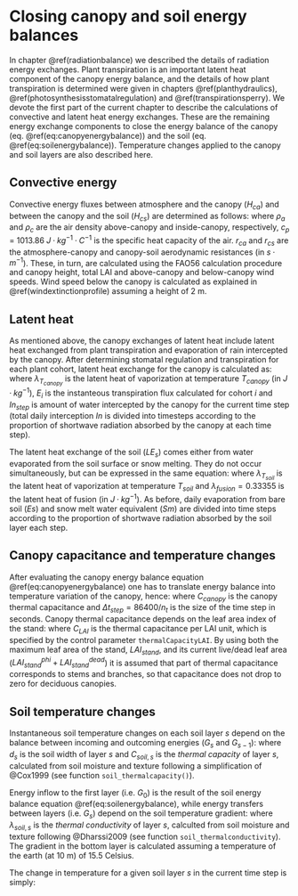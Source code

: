 # Closing canopy and soil energy balances {#closecanopysoilenergybalance}

In chapter \@ref(radiationbalance) we described the details of radiation energy exchanges. Plant transpiration is an important latent heat component of the canopy energy balance, and the details of how plant transpiration is determined were given in chapters \@ref(planthydraulics), \@ref(photosynthesisstomatalregulation) and \@ref(transpirationsperry). We devote the first part of the current chapter to describe the calculations of convective and latent heat energy exchanges. These are the remaining energy exchange components to close the energy balance of the canopy (eq. \@ref(eq:canopyenergybalance)) and the soil (eq. \@ref(eq:soilenergybalance)). Temperature changes applied to the canopy and soil layers are also described here.

## Convective energy

Convective energy fluxes between atmosphere and the canopy ($H_{ca}$) and between the canopy and the soil ($H_{cs}$) are determined as follows:
\begin{eqnarray}
H_{ca} &=& \frac{\rho_{a} \cdot c_p}{r_{ca}}\cdot (T_{can} - T_a) \\
H_{cs} &=& \frac{\rho_{c} \cdot c_p}{r_{cs}}\cdot (T_{can} - T_{soil})
\end{eqnarray}
where $\rho_{a}$ and $\rho_{c}$ are the air density above-canopy and inside-canopy, respectively, $c_{p}$ = 1013.86 $J·kg^{-1}·C^{-1}$ is the specific heat capacity of the air. $r_{ca}$ and $r_{cs}$ are the atmosphere-canopy and canopy-soil aerodynamic resistances (in $s·m^{-1}$). These, in turn, are calculated using the FAO56 calculation procedure and canopy height, total LAI and above-canopy and below-canopy wind speeds. Wind speed below the canopy is calculated as explained in \@ref(windextinctionprofile) assuming a height of 2 m.

## Latent heat
As mentioned above, the canopy exchanges of latent heat include latent heat exchanged from plant transpiration and evaporation of rain intercepted by the canopy. After determining stomatal regulation and transpiration for each plant cohort, latent heat exchange for the canopy is calculated as:
\begin{equation}
LE_{c} = \lambda_{T_{canopy}} \left(In_{step} + \sum_{i}{E_i} \right)
\end{equation}
where $\lambda_{T_{canopy}}$ is the latent heat of vaporization at temperature $T_{canopy}$ (in $J·kg^{-1}$), $E_i$ is the instanteous transpiration flux calculated for cohort $i$ and $In_{step}$ is amount of water intercepted by the canopy for the current time step (total daily interception $In$ is divided into timesteps according to the proportion of shortwave radiation absorbed by the canopy at each time step).

The latent heat exchange of the soil ($LE_s$) comes either from water evaporated from the soil surface or snow melting. They do not occur simultaneously, but can be expressed in the same equation:
\begin{equation}
LE_s = \lambda_{T_{soil}} \cdot Es_{step} + \lambda_{fusion} \cdot Sm_{step}
\end{equation}
where $\lambda_{T_{soil}}$ is the latent heat of vaporization at temperature $T_{soil}$  and $\lambda_{fusion} = 0.33355$ is the latent heat of fusion (in $J·kg^{-1}$). As before, daily evaporation from bare soil ($Es$) and snow melt water equivalent ($Sm$) are divided into time steps according to the proportion of shortwave radiation absorbed by the soil layer each step.

## Canopy capacitance and temperature changes

After evaluating the canopy energy balance equation \@ref(eq:canopyenergybalance) one has to translate energy balance into temperature variation of the canopy, hence:
\begin{equation}
\Delta T_{canopy} =  \Delta t_{step} \cdot \frac{K_{abs,ca} + (L_{abs,ca} - L_{em,c}) + (L_{abs,cs} - L_{em,c}) - LE_{c} - H_{ca} - H_{cs}}{C_{canopy}}
\end{equation}
where $C_{canopy}$ is the canopy thermal capacitance and $\Delta t_{step} = 86400/n_t$ is the size of the time step in seconds. Canopy thermal capacitance depends on the leaf area index of the stand:
\begin{equation}
C_{canopy} = C_{LAI} \cdot \frac{0.8 \cdot LAI_{stand} + 1.2 \cdot (LAI_{stand}^{phi} + \cdot LAI_{stand}^{dead})}{2}
\end{equation}
where $C_{LAI}$ is the thermal capacitance per LAI unit, which is specified by the control parameter `thermalCapacityLAI`. By using both the maximum leaf area of the stand, $LAI_{stand}$, and its current live/dead leaf area ($LAI_{stand}^{phi}+LAI_{stand}^{dead}$) it is assumed that part of thermal capacitance corresponds to stems and branches, so that capacitance does not drop to zero for deciduous canopies.

## Soil temperature changes

Instantaneous soil temperature changes on each soil layer $s$ depend on the balance between incoming and outcoming energies ($G_s$ and $G_{s-1}$):
\begin{equation}
C_{soil,s} \cdot \frac{\delta T_{soil,s}}{\delta t} = \frac{G_s - G_{s-1}}{d_s}
\end{equation}
where $d_s$ is the soil width of layer $s$ and $C_{soil,s}$ is the *thermal capacity* of layer $s$, calculated from soil moisture and texture following a simplification of @Cox1999 (see function `soil_thermalcapacity()`).

Energy inflow to the first layer (i.e. $G_0$) is the result of the soil energy balance equation \@ref(eq:soilenergybalance), while energy transfers between layers (i.e. $G_s$) depend on the soil temperature gradient:
\begin{eqnarray}
G_0 &=&  K_{abs,sa} + L_{abs,sa} - L_{em,s} + L_{abs,sc} + H_{cs} - LE_{s} \\
G_k &=& \lambda_{soil,s} \cdot \frac{\delta T_{soil,s}}{\delta z}
\end{eqnarray}
where $\lambda_{soil,s}$ is the *thermal conductivity* of layer $s$, calculted from soil moisture and texture following @Dharssi2009 (see function `soil_thermalconductivity`). The gradient in the bottom layer is calculated assuming a temperature of the earth (at 10 m) of 15.5 Celsius.

The change in temperature for a given soil layer $s$ in the current time step is simply:
\begin{equation}
\Delta T_{soil,s} = \Delta t_{step} \cdot \frac{\delta T_{soil,s}}{\delta t}
\end{equation}